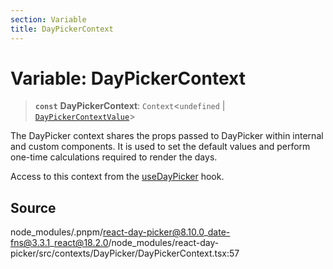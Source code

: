 ```yaml
---
section: Variable
title: DayPickerContext
---
```


# Variable: DayPickerContext

> **`const`** **DayPickerContext**: `Context`\<`undefined` \| [`DayPickerContextValue`](/docs/api/main/interfaces/DayPickerContextValue.mdx)\>

The DayPicker context shares the props passed to DayPicker within internal
and custom components. It is used to set the default values and perform
one-time calculations required to render the days.

Access to this context from the [useDayPicker](/docs/api/main/functions/useDayPicker.mdx) hook.

## Source

node\_modules/.pnpm/react-day-picker@8.10.0\_date-fns@3.3.1\_react@18.2.0/node\_modules/react-day-picker/src/contexts/DayPicker/DayPickerContext.tsx:57
